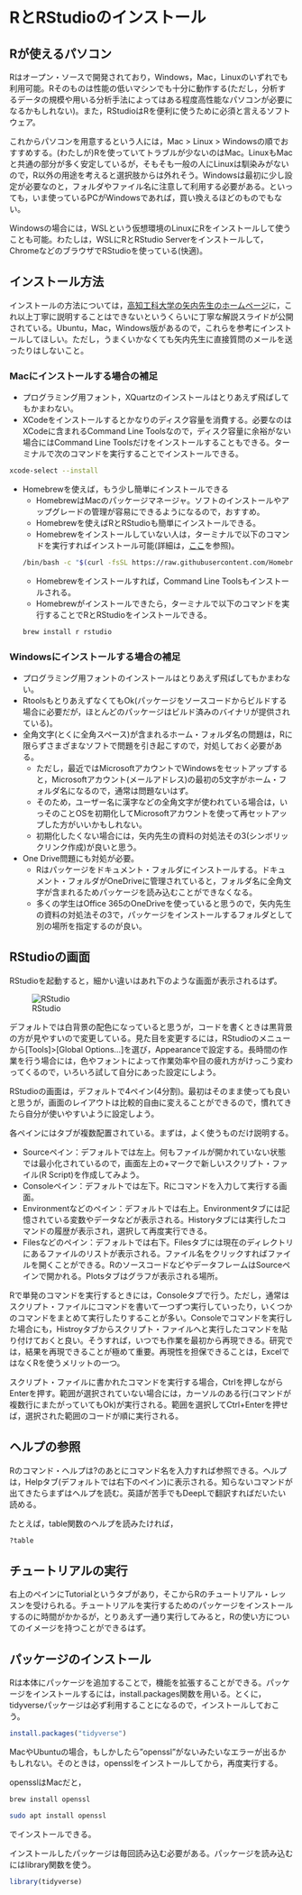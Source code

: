 # RとRStudioのインストール

## Rが使えるパソコン

Rはオープン・ソースで開発されており，Windows，Mac，Linuxのいずれでも利用可能。Rそのものは性能の低いマシンでも十分に動作する(ただし，分析するデータの規模や用いる分析手法によってはある程度高性能なパソコンが必要になるかもしれない)。また，RStudioはRを便利に使うために必須と言えるソフトウェア。

これからパソコンを用意するという人には，Mac > Linux > Windowsの順でおすすめする。(わたしが)Rを使っていてトラブルが少ないのはMac。LinuxもMacと共通の部分が多く安定しているが，そもそも一般の人にLinuxは馴染みがないので，R以外の用途を考えると選択肢からは外れそう。Windowsは最初に少し設定が必要なのと，フォルダやファイル名に注意して利用する必要がある。といっても，いま使っているPCがWindowsであれば，買い換えるほどのものでもない。

Windowsの場合には，WSLという仮想環境のLinuxにRをインストールして使うことも可能。わたしは，WSLにRとRStudio Serverをインストールして，ChromeなどのブラウザでRStudioを使っている(快適)。

## インストール方法

インストールの方法については，[高知工科大学の矢内先生のホームページ](https://yukiyanai.github.io/jp/resources/)に，これ以上丁寧に説明することはできないというくらいに丁寧な解説スライドが公開されている。Ubuntu，Mac，Windows版があるので，これらを参考にインストールしてほしい。ただし，うまくいかなくても矢内先生に直接質問のメールを送ったりはしないこと。

### Macにインストールする場合の補足

- プログラミング用フォント，XQuartzのインストールはとりあえず飛ばしてもかまわない。
- XCodeをインストールするとかなりのディスク容量を消費する。必要なのはXCodeに含まれるCommand Line Toolsなので，ディスク容量に余裕がない場合にはCommand Line Toolsだけをインストールすることもできる。ターミナルで次のコマンドを実行することでインストールできる。

```bash
xcode-select --install
```

- Homebrewを使えば，もう少し簡単にインストールできる
  - HomebrewはMacのパッケージマネージャ。ソフトのインストールやアップグレードの管理が容易にできるようになるので，おすすめ。
  - Homebrewを使えばRとRStudioも簡単にインストールできる。
  - Homebrewをインストールしていない人は，ターミナルで以下のコマンドを実行すればインストール可能(詳細は，[ここ](https://brew.sh/index_ja)を参照)。

  ```bash
  /bin/bash -c "$(curl -fsSL https://raw.githubusercontent.com/Homebrew/install/HEAD/install.sh)"
  ```

  - Homebrewをインストールすれば，Command Line Toolsもインストールされる。
  - Homebrewがインストールできたら，ターミナルで以下のコマンドを実行することでRとRStudioをインストールできる。

  ```bash
  brew install r rstudio
  ```

### Windowsにインストールする場合の補足

- プログラミング用フォントのインストールはとりあえず飛ばしてもかまわない。
- RtoolsもとりあえずなくてもOk(パッケージをソースコードからビルドする場合に必要だが，ほとんどのパッケージはビルド済みのバイナリが提供されている)。
- 全角文字(とくに全角スペース)が含まれるホーム・フォルダ名の問題は，Rに限らずさまざまなソフトで問題を引き起こすので，対処しておく必要がある。
  - ただし，最近ではMicrosoftアカウントでWindowsをセットアップすると，Microsoftアカウント(メールアドレス)の最初の5文字がホーム・フォルダ名になるので，通常は問題ないはず。
  - そのため，ユーザー名に漢字などの全角文字が使われている場合は，いっそのことOSを初期化してMicrosoftアカウントを使って再セットアップした方がいいかもしれない。
  - 初期化したくない場合には，矢内先生の資料の対処法その3(シンボリックリンク作成)が良いと思う。
- One Drive問題にも対処が必要。
  - Rはパッケージをドキュメント・フォルダにインストールする。ドキュメント・フォルダがOneDriveに管理されていると，フォルダ名に全角文字が含まれるためパッケージを読み込むことができなくなる。
  - 多くの学生はOffice 365のOneDriveを使っていると思うので，矢内先生の資料の対処法その3で，パッケージをインストールするフォルダとして別の場所を指定するのが良い。

## RStudioの画面

RStudioを起動すると，細かい違いはあれ下のような画面が表示されるはず。

![RStudio](RStudio.png)

デフォルトでは白背景の配色になっていると思うが，コードを書くときは黒背景の方が見やすいので変更している。見た目を変更するには，RStudioのメニューから[Tools]>[Global Options...]を選び，Appearanceで設定する。長時間の作業を行う場合には，色やフォントによって作業効率や目の疲れ方がけっこう変わってくるので，いろいろ試して自分にあった設定にしよう。

RStudioの画面は，デフォルトで4ペイン(4分割)。最初はそのまま使っても良いと思うが，画面のレイアウトは比較的自由に変えることができるので，慣れてきたら自分が使いやすいように設定しよう。

各ペインにはタブが複数配置されている。まずは，よく使うものだけ説明する。

- Sourceペイン：デフォルトでは左上。何もファイルが開かれていない状態では最小化されているので，画面左上の+マークで新しいスクリプト・ファイル(R Script)を作成してみよう。
- Consoleペイン：デフォルトでは左下。Rにコマンドを入力して実行する画面。
- Environmentなどのペイン：デフォルトでは右上。Environmentタブには記憶されている変数やデータなどが表示される。Historyタブには実行したコマンドの履歴が表示され，選択して再度実行できる。
- Filesなどのペイン：デフォルトでは右下。Filesタブには現在のディレクトリにあるファイルのリストが表示される。ファイル名をクリックすればファイルを開くことができる。RのソースコードなどやデータフレームはSourceペインで開かれる。Plotsタブはグラフが表示される場所。

Rで単発のコマンドを実行するときには，Consoleタブで行う。ただし，通常はスクリプト・ファイルにコマンドを書いて一つずつ実行していったり，いくつかのコマンドをまとめて実行したりすることが多い。Consoleでコマンドを実行した場合にも，Histroyタブからスクリプト・ファイルへと実行したコマンドを貼り付けておくと良い。そうすれば，いつでも作業を最初から再現できる。研究では，結果を再現できることが極めて重要。再現性を担保できることは，ExcelではなくRを使うメリットの一つ。

スクリプト・ファイルに書かれたコマンドを実行する場合，Ctrlを押しながらEnterを押す。範囲が選択されていない場合には，カーソルのある行(コマンドが複数行にまたがっていてもOk)が実行される。範囲を選択してCtrl+Enterを押せば，選択された範囲のコードが順に実行される。

## ヘルプの参照

Rのコマンド・ヘルプは?のあとにコマンド名を入力すれば参照できる。ヘルプは，Helpタブ(デフォルトでは右下のペイン)に表示される。知らないコマンドが出てきたらまずはヘルプを読む。英語が苦手でもDeepLで翻訳すればだいたい読める。

たとえば，table関数のヘルプを読みたければ，

```r
?table
```

## チュートリアルの実行

右上のペインにTutorialというタブがあり，そこからRのチュートリアル・レッスンを受けられる。チュートリアルを実行するためのパッケージをインストールするのに時間がかかるが，とりあえず一通り実行してみると，Rの使い方についてのイメージを持つことができるはず。

## パッケージのインストール

Rは本体にパッケージを追加することで，機能を拡張することができる。パッケージをインストールするには，install.packages関数を用いる。とくに，tidyverseパッケージは必ず利用することになるので，インストールしておこう。

```r
install.packages("tidyverse")
```

MacやUbuntuの場合，もしかしたら"openssl"がないみたいなエラーが出るかもしれない。そのときは，opensslをインストールしてから，再度実行する。

opensslはMacだと，

```bash
brew install openssl
```

```bash
sudo apt install openssl
```

でインストールできる。

インストールしたパッケージは毎回読み込む必要がある。パッケージを読み込むにはlibrary関数を使う。

```r
library(tidyverse)
```

